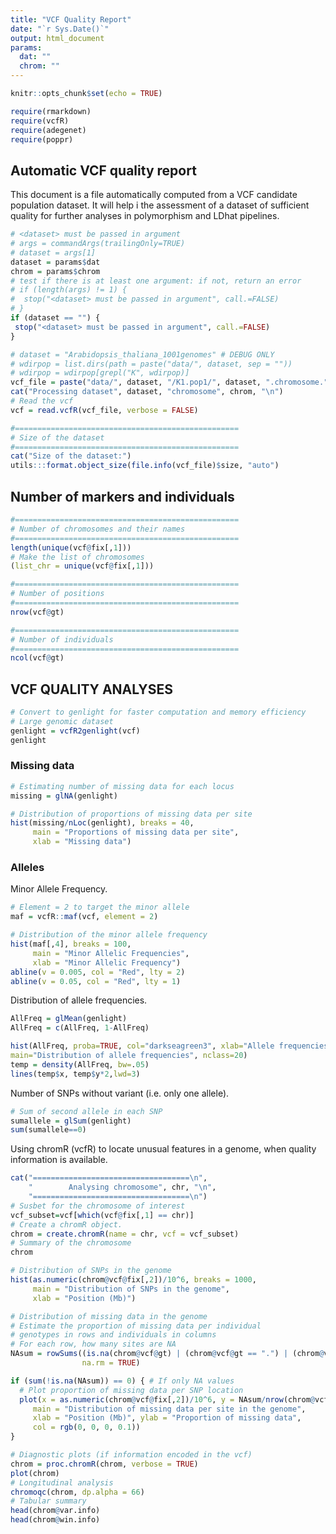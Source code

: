 ```yaml
---
title: "VCF Quality Report"
date: "`r Sys.Date()`"
output: html_document
params:
  dat: ""
  chrom: ""
---
```


```r
knitr::opts_chunk$set(echo = TRUE)
```

```r
require(rmarkdown)
require(vcfR)
require(adegenet)
require(poppr)
```


## Automatic VCF quality report

This document is a file automatically computed from a VCF candidate population dataset. It will help i the assessment of a dataset of sufficient quality for further analyses in polymorphism and LDhat pipelines.


```r
# <dataset> must be passed in argument
# args = commandArgs(trailingOnly=TRUE)
# dataset = args[1]
dataset = params$dat
chrom = params$chrom
# test if there is at least one argument: if not, return an error
# if (length(args) != 1) {
#  stop("<dataset> must be passed in argument", call.=FALSE)
# }
if (dataset == "") {
 stop("<dataset> must be passed in argument", call.=FALSE)
}

# dataset = "Arabidopsis_thaliana_1001genomes" # DEBUG ONLY
# wdirpop = list.dirs(path = paste("data/", dataset, sep = ""))
# wdirpop = wdirpop[grepl("K", wdirpop)]
vcf_file = paste("data/", dataset, "/K1.pop1/", dataset, ".chromosome.", chrom, ".ldhat.vcf.gz", sep = "")
cat("Processing dataset", dataset, "chromosome", chrom, "\n")
# Read the vcf
vcf = read.vcfR(vcf_file, verbose = FALSE)

#==================================================
# Size of the dataset
#==================================================
cat("Size of the dataset:")
utils:::format.object_size(file.info(vcf_file)$size, "auto")
```

  <!-- Summary stats of dataset - Automatic Rmd report -->
  <!--      Number of markers -->
  <!--      Number of individuals -->
  <!--      Dist of number of markers (non-missing sites) per individual -->
  <!--      Missing sites -->
  <!--      Hist of missing sites distribution -->
  <!--      Number of sites with missing sites < 10% -->
  <!--      Depth -->
  <!--      MAF -->
       

## Number of markers and individuals

```r
#==================================================
# Number of chromosomes and their names
#==================================================
length(unique(vcf@fix[,1]))
# Make the list of chromosomes
(list_chr = unique(vcf@fix[,1]))

#==================================================
# Number of positions
#==================================================
nrow(vcf@gt)

#==================================================
# Number of individuals
#==================================================
ncol(vcf@gt)
```

## VCF QUALITY ANALYSES

```r
# Convert to genlight for faster computation and memory efficiency
# Large genomic dataset
genlight = vcfR2genlight(vcf)
genlight
```


### Missing data

```r
# Estimating number of missing data for each locus
missing = glNA(genlight)

# Distribution of proportions of missing data per site
hist(missing/nLoc(genlight), breaks = 40,
     main = "Proportions of missing data per site",
     xlab = "Missing data")
```


### Alleles

<!-- Number of alleles per sites and individuals. -->

<!-- ```{r echo = TRUE} -->
<!-- # Sum of second allele in each SNP -->
<!-- sumallele = glSum(genlight) -->
<!-- # Distribution of Minor Allele Frequencies -->
<!-- hist((sumallele/nLoc(genlight)), breaks = 40, -->
<!--      main = "Minor Allelic Frequencies", -->
<!--      xlab = "Minor Allelic Frequency") -->

<!-- # Mean number of second allele in each SNP -->
<!-- meanallele = glMean(genlight) -->

<!-- # Heatmap of the number of alleles per loci as a function of individuals -->
<!-- glPlot(genlight) -->
<!-- ``` -->


Minor Allele Frequency.

```r
# Element = 2 to target the minor allele
maf = vcfR::maf(vcf, element = 2)
```


```r
# Distribution of the minor allele frequency
hist(maf[,4], breaks = 100,
     main = "Minor Allelic Frequencies",
     xlab = "Minor Allelic Frequency")
abline(v = 0.005, col = "Red", lty = 2)
abline(v = 0.05, col = "Red", lty = 1)
```

Distribution of allele frequencies.

```r
AllFreq = glMean(genlight)
AllFreq = c(AllFreq, 1-AllFreq)
```

```r
hist(AllFreq, proba=TRUE, col="darkseagreen3", xlab="Allele frequencies",
main="Distribution of allele frequencies", nclass=20)
temp = density(AllFreq, bw=.05)
lines(temp$x, temp$y*2,lwd=3)
```

Number of SNPs without variant (i.e. only one allele).

```r
# Sum of second allele in each SNP
sumallele = glSum(genlight)
sum(sumallele==0)
```


Using chromR (vcfR) to locate unusual features in a genome, when quality information is available.

```r
cat("===================================\n",
    "        Analysing chromosome", chr, "\n",
    "===================================\n")
# Susbet for the chromosome of interest
vcf_subset=vcf[which(vcf@fix[,1] == chr)]
# Create a chromR object.
chrom = create.chromR(name = chr, vcf = vcf_subset)
# Summary of the chromosome
chrom

# Distribution of SNPs in the genome
hist(as.numeric(chrom@vcf@fix[,2])/10^6, breaks = 1000,
     main = "Distribution of SNPs in the genome",
     xlab = "Position (Mb)")

# Distribution of missing data in the genome
# Estimate the proportion of missing data per individual
# genotypes in rows and individuals in columns
# For each row, how many sites are NA
NAsum = rowSums((is.na(chrom@vcf@gt) | (chrom@vcf@gt == ".") | (chrom@vcf@gt == "./.")),
                na.rm = TRUE)

if (sum(!is.na(NAsum)) == 0) { # If only NA values
  # Plot proportion of missing data per SNP location
  plot(x = as.numeric(chrom@vcf@fix[,2])/10^6, y = NAsum/nrow(chrom@vcf@gt),
     main = "Distribution of missing data per site in the genome",
     xlab = "Position (Mb)", ylab = "Proportion of missing data",
     col = rgb(0, 0, 0, 0.1))
}

# Diagnostic plots (if information encoded in the vcf)
chrom = proc.chromR(chrom, verbose = TRUE)
plot(chrom)
# Longitudinal analysis
chromoqc(chrom, dp.alpha = 66)
# Tabular summary
head(chrom@var.info)
head(chrom@win.info)
```



